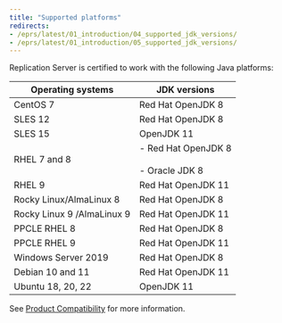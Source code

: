 ```yaml
---
title: "Supported platforms"
redirects:
- /eprs/latest/01_introduction/04_supported_jdk_versions/
- /eprs/latest/01_introduction/05_supported_jdk_versions/
---
```


Replication Server is certified to work with the following Java platforms:

|     Operating systems      |                            JDK versions                             |
| -------------------------- | ------------------------------------------------------------------- |
| CentOS 7                   | Red Hat OpenJDK 8                                                   |
| SLES 12                    | Red Hat OpenJDK 8                                                   |
| SLES 15                    | OpenJDK 11                                                          |
| RHEL 7 and 8               | -   Red Hat OpenJDK 8     <br /> <br /> -   Oracle JDK 8     <br /> |
| RHEL 9                     | Red Hat OpenJDK 11                                                  |
| Rocky Linux/AlmaLinux 8    | Red Hat OpenJDK 8                                                   |
| Rocky Linux 9 /AlmaLinux 9 | Red Hat OpenJDK 11                                                  |
| PPCLE RHEL 8               | Red Hat OpenJDK 8                                                   |
| PPCLE RHEL 9               | Red Hat OpenJDK 11                                                  |
| Windows Server 2019        | Red Hat OpenJDK 8                                                   |
| Debian 10 and 11           | Red Hat OpenJDK 11                                                  |
| Ubuntu 18, 20, 22          | OpenJDK 11                                                          |

See [Product Compatibility](https://www.enterprisedb.com/platform-compatibility#eprs) for more information.

